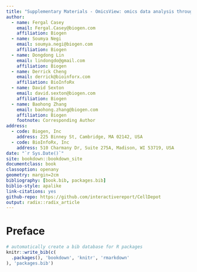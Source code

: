 ```yaml
---
title: "Supplementary Materials - OmicsView: omics data analysis through interactive visual analytics"
author:
  - name: Fergal Casey
    email: Fergal.Casey@biogen.com
    affiliation: Biogen
  - name: Soumya Negi
    email: soumya.negi@biogen.com
    affiliation: Biogen
  - name: Dongdong Lin
    email: lindongdo@gmail.com
    affiliation: Biogen
  - name: Derrick Cheng
    email: derrick@bioinforx.com
    affiliation: BioInfoRx
  - name: David Sexton
    email: david.sexton@biogen.com
    affiliation: Biogen
  - name: Baohong Zhang
    email: baohong.zhang@biogen.com
    affiliation: Biogen
    footnote: Corresponding Author
address:
  - code: Biogen, Inc
    address: 225 Binney St, Cambridge, MA 02142, USA
  - code: BioInfoRx, Inc
    address: 510 Charmany Dr, Suite 275A, Madison, WI 53719, USA
date: "`r Sys.Date()`"
site: bookdown::bookdown_site
documentclass: book
classoption: openany
geometry: margin=2cm
bibliography: [book.bib, packages.bib]
biblio-style: apalike
link-citations: yes
github-repo: https://github.com/interactivereport/CellDepot
output: radix::radix_article
---
```

# Preface {-}

```r
# automatically create a bib database for R packages
knitr::write_bib(c(
  .packages(), 'bookdown', 'knitr', 'rmarkdown'
), 'packages.bib')
```
